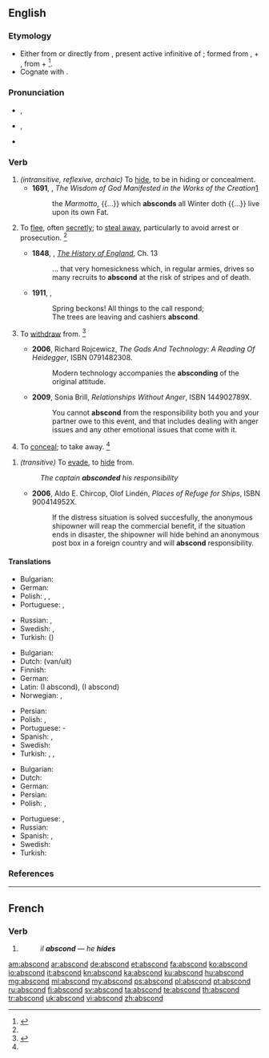 ==English==

===Etymology===
* Either from {{etyl|frm|en}} {{term|abscondre|lang=frm}} or directly from {{etyl|la|en}} {{term|abscondere|lang=la}}, present active infinitive of {{term|abscondo|abscondō|hide|lang=la}}; formed from {{term|abs|lang=la}}, {{term|ab||away|lang=la}} + {{term|condo|condō|put together, store|lang=la}}, from {{term|con||together|lang=la}} + {{term|do|dō|put|lang=la}}<ref>{{reference-book | last = Dobbie | first = Elliott K. | coauthors = Dunmore, C. William, et al. | editor = Barnhart, Robert K.| title = Chambers Dictionary of Etymology | origyear = 1998 | year = 2004 | publisher = Chambers Harrap Publishers Ltd | location = Edinburgh, Scotland | isbn =0550142304 | pages = 4}}</ref>.
* Cognate with {{term|sconce||a type of light fixture}}.

===Pronunciation===
* {{a|RP}} {{IPA|/əbˈskɒnd/}}, {{X-SAMPA|/@b"skQnd/}}
* {{a|US}} {{IPA|/æbˈskɑnd/|/æbˈzkɑnd/}}, {{X-SAMPA|/@b"skAnd/|/@b"zkAnd/}}
* {{rhymes|ɒnd}}

===Verb===
{{en-verb}}

# ''(intransitive, reflexive, archaic)'' To [[hide]], to be in hiding or concealment.
#* '''1691''', {{w|John Ray}}, ''The Wisdom of God Manifested in the Works of the Creation''[http://books.google.com/books?id=rRI5AAAAcAAJ&pg=PA300&dq=intitle:works+of+creation+inauthor:ray&hl=en&sa=X&ei=mpnNUZHMJ4Pu0gGZo4GICw&ved=0CDUQ6AEwAA#v=snippet&q=absconds&f=false]<!--Who is "Ray"?-->
#*: the ''Marmotto'', {{...}} which '''absconds''' all Winter doth {{...}} live upon its own Fat.<!--MW 1913 has "the marmot absconds all winter"-->
# {{context|intransitive|reflexive|lang=en}} To [[flee]], often [[secretly]]; to [[steal away]], particularly to avoid arrest or prosecution. {{defdate|From mid 16th century.}}<ref name=SOED/>
#* '''1848''', {{w|Thomas Babington Macaulay}}, ''[[w:The History of England from the Accession of James the Second|The History of England]]'', Ch. 13
#*: ... that very homesickness which, in regular armies, drives so many recruits to '''abscond''' at the risk of stripes and of death.
#* '''1911''', {{w|Ambrose Bierce}}, ''{{w|The Devil's Dictionary}}''
#*: Spring beckons! All things to the call respond;<br>The trees are leaving and cashiers '''abscond'''.
# {{rfd-redundant}} {{context|intransitive|lang=en}} To [[withdraw]] from. {{defdate|From mid 16th century.}}<ref name=SOED>{{reference-book | editor =Brown, Lesley | title = The Shorter Oxford English Dictionary| origyear = 1933| edition = 5th | | year =2003| publisher =Oxford University Press  | location =Oxford, UK | isbn =978-0-19-860575-7 | pages =8}}</ref>
#* '''2006''', Richard Rojcewicz, ''The Gods And Technology: A Reading Of Heidegger'', ISBN 0791482308.
#*: Modern technology accompanies the '''absconding''' of the original attitude.<!--What does this mean? It is a paraphrase of a translation of Heidegger.-->
#* '''2009''', Sonia Brill, ''Relationships Without Anger'', ISBN 144902789X.
#*: You cannot '''abscond''' from the responsibility both you and your partner owe to this event, and that includes dealing with anger issues and any other emotional issues that come with it.
# {{context|transitive|obsolete|lang=en}} To [[conceal]]; to take away. {{defdate|First attested in the late 16<sup>th</sup> century.}}<ref name=SOED/>
<!--
#* '''2005''', [http://nrtw.org/b/nr_379.php news release], National Right to Work Legal Defense Foundation Inc, 15 February, 
#*: “''They try to '''abscond''' his wages [...]''”-->
# {{rfv-sense}} ''(transitive)'' To [[evade]], to [[hide]] from.
#: ''The captain '''absconded''' his responsibility''
#* '''2006''', Aldo E. Chircop, Olof Lindén, ''Places of Refuge for Ships'', ISBN 900414952X.
#*: If the distress situation is solved succesfully, the anonymous shipowner will reap the commercial benefit, if the situation ends in disaster, the shipowner will hide behind an anonymous post box in a foreign country and will '''abscond''' responsibility.

====Translations====
{{trans-top|to withdraw from}}
* Bulgarian: {{t-|bg|избягвам, отдръпвам се от}}
* German: {{l/de|sich}} {{t+|de|zurückziehen}}
* Polish: {{t+|pl|uniknąć}}, {{t-|pl|uciec od}}, {{t-|pl|ukryć się przed}}
* Portuguese: {{t+|pt|fugir}}, {{t+|pt|evadir}}
{{trans-mid}}
* Russian: {{t+|ru|уклоняться}}, {{t+|ru|избегать}}
* Swedish: {{t+|sv|avvika}}, {{t+|sv|lämna}}
* Turkish: ({{l/tr|geri}}) {{t+|tr|çekilmek}}
{{trans-bottom}}

{{trans-top|to depart secretly}}
* Bulgarian: {{t-|bg|измъквам се, заминавам тайно}}
* Dutch: {{l/nl|heimelijk}} {{t+|nl|vertrekken}} (van/uit)
* Finnish: {{t+|fi|karata}}
* German: {{l/de|sich}} {{t-|de|davonmachen}}
* Latin: {{t-|la|lateo}} (I abscond), {{t-|la|latito}} (I abscond)
* Norwegian: {{t+|no|rømme}}, {{t-|no|stikke av}}
{{trans-mid}}
* Persian: {{t+|fa|گريختن|sc=fa-Arab}}
* Polish: {{t-|pl|zbiec}}, {{t+|pl|uciec}}
* Portuguese: {{t+|pt|esconder}}-{{t+|pt|se}}
* Spanish: {{t-|es|fugar|alt=fugarse}}, {{t-|es|evadir|alt=evadirse}}
* Swedish: {{t+|sv|rymma}}
* Turkish: {{t+|tr|kaçmak}}, {{t+|tr|sıvışmak}} {{qualifier|colloquial}}, {{t+|tr|tüymek}} {{qualifier|colloquial}}
{{trans-bottom}}

{{trans-top|to hide (something)}}
* Bulgarian: {{t-|bg|укривам се}}
* Dutch: {{t+|nl|wegrennen}}
* German: {{l/de|sich}} {{t+|de|verstecken}}
* Persian: {{t-|fa|پنهان شدن|sc=fa-Arab}}
* Polish: {{t-|pl|zbiec}}, {{t+|pl|uciec}}
{{trans-mid}}
* Portuguese: {{t+|pt|esconder}}, {{t+|pt|ocultar}}
* Russian: {{t+|ru|скрывать|alt=скрыва́ть|tr=skryvát'}}
* Spanish: {{t+|es|huir}}, {{t-|es|fugarse}}
* Swedish: {{t+|sv|gömma sig}}
* Turkish: {{t+|tr|saklanmak}}
{{trans-bottom}}

===References===
<references/>

----

==French==

===Verb===
{{fr-verb-form}}

# {{conjugation of|abscondre||3|s|pres|ind|lang=fr}}
#: ''il '''abscond''''' &mdash; ''he '''hides'''''

[[am:abscond]]
[[ar:abscond]]
[[de:abscond]]
[[et:abscond]]
[[fa:abscond]]
[[ko:abscond]]
[[io:abscond]]
[[it:abscond]]
[[kn:abscond]]
[[ka:abscond]]
[[ku:abscond]]
[[hu:abscond]]
[[mg:abscond]]
[[ml:abscond]]
[[my:abscond]]
[[ps:abscond]]
[[pl:abscond]]
[[pt:abscond]]
[[ru:abscond]]
[[fi:abscond]]
[[sv:abscond]]
[[ta:abscond]]
[[te:abscond]]
[[th:abscond]]
[[tr:abscond]]
[[uk:abscond]]
[[vi:abscond]]
[[zh:abscond]]